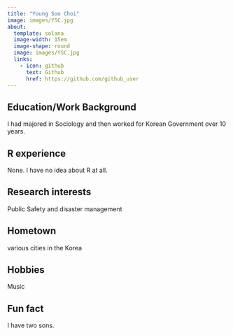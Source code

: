 ```yaml
---
title: "Young Soo Choi"
image: images/YSC.jpg
about:
  template: solana
  image-width: 15em
  image-shape: round
  image: images/YSC.jpg
  links:
    - icon: github
      text: Github
      href: https://github.com/github_user
---
```


## Education/Work Background

I had majored in Sociology and then worked for Korean Government over 10 years.

## R experience

None. I have no idea about R at all.

## Research interests

Public Safety and disaster management

## Hometown

various cities in the Korea

## Hobbies

Music

## Fun fact

I have two sons.
